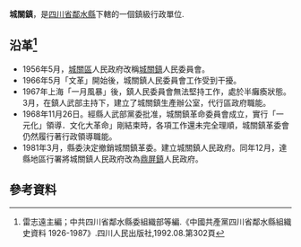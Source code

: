'''城關鎮'''，是[[四川省|四川省]][[鄰水縣|鄰水縣]]下轄的一個鎮級行政單位.

== 沿革<ref>雷志遠主編；中共四川省鄰水縣委組織部等編.《中國共產黨四川省鄰水縣組織史資料 1926-1987》.四川人民出版社,1992.08.第302頁</ref>==
* 1956年5月，[[城關區_(鄰水縣)|城關區]]人民政府改稱[[城關鎮_(鄰水縣)|城關鎮]]人民委員會。
* 1966年5月「文革」開始後，城關鎮人民委員會工作受到干擾。
* 1967年上海「一月風暴」後，鎮人民委員會無法堅持工作，處於半癱瘓狀態。3月，在鎮人武部主持下，建立了城關鎮生產辦公室，代行區政府職能。
* 1968年11月26日。經縣人武部黨委批准，城關鎮革命委員會成立，實行「一元化」領導．文化大革命」剛結束時，各項工作還未完全理順，城關鎮革委會仍然履行著行政領導職能。
* 1981年3月，縣委決定撤銷城關鎮革委。建立城關鎮人民政府。同年12月，達縣地區行署將城關鎮人民政府改為[[鼎屏鎮|鼎屏鎮]]人民政府。

== 參考資料 ==
{{reflist}}
{{行政區劃小作品}}
{{鄰水縣行政區劃（1956年1月24日至1963年5月25日）}}
{{鄰水縣行政區劃（1963年5月25日至1993年12月31日）}}
{{鄰水縣行政區劃}}